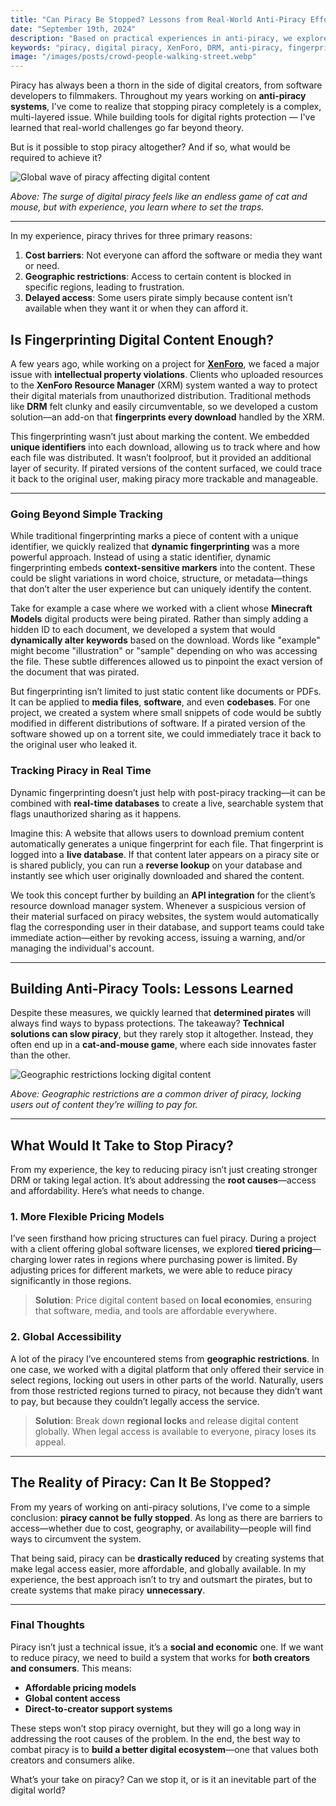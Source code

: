 ```yaml
---
title: "Can Piracy Be Stopped? Lessons from Real-World Anti-Piracy Efforts"
date: "September 19th, 2024"
description: "Based on practical experiences in anti-piracy, we explore the realistic steps and technology required to combat digital piracy."
keywords: "piracy, digital piracy, XenForo, DRM, anti-piracy, fingerprinting, intellectual property"
image: "/images/posts/crowd-people-walking-street.webp"
---
```


Piracy has always been a thorn in the side of digital creators, from software developers to filmmakers. Throughout my years working on **anti-piracy systems**, I’ve come to realize that stopping piracy completely is a complex, multi-layered issue. While building tools for digital rights protection — I&apos;ve learned that real-world challenges go far beyond theory.

But is it possible to stop piracy altogether? And if so, what would be required to achieve it?

<img
  src="/images/posts/crowd-people-walking-street.webp"
  alt="Global wave of piracy affecting digital content"
/>

_Above: The surge of digital piracy feels like an endless game of cat and mouse, but with experience, you learn where to set the traps._

---

In my experience, piracy thrives for three primary reasons:

1. **Cost barriers**: Not everyone can afford the software or media they want or need.
2. **Geographic restrictions**: Access to certain content is blocked in specific regions, leading to frustration.
3. **Delayed access**: Some users pirate simply because content isn’t available when they want it or when they can afford it.

<h2 id="fingerprinting">Is Fingerprinting Digital Content Enough?</h2>

A few years ago, while working on a project for **[XenForo](https://xenforo.com/)**, we faced a major issue with **intellectual property violations**. Clients who uploaded resources to the **XenForo Resource Manager** (XRM) system wanted a way to protect their digital materials from unauthorized distribution. Traditional methods like **DRM** felt clunky and easily circumventable, so we developed a custom solution—an add-on that **fingerprints every download** handled by the XRM.

This fingerprinting wasn’t just about marking the content. We embedded **unique identifiers** into each download, allowing us to track where and how each file was distributed. It wasn’t foolproof, but it provided an additional layer of security. If pirated versions of the content surfaced, we could trace it back to the original user, making piracy more trackable and manageable.

---

### Going Beyond Simple Tracking

While traditional fingerprinting marks a piece of content with a unique identifier, we quickly realized that **dynamic fingerprinting** was a more powerful approach. Instead of using a static identifier, dynamic fingerprinting embeds **context-sensitive markers** into the content. These could be slight variations in word choice, structure, or metadata—things that don’t alter the user experience but can uniquely identify the content.

Take for example a case where we worked with a client whose **Minecraft Models** digital products were being pirated. Rather than simply adding a hidden ID to each document, we developed a system that would **dynamically alter keywords** based on the download. Words like "example" might become "illustration" or "sample" depending on who was accessing the file. These subtle differences allowed us to pinpoint the exact version of the document that was pirated.

But fingerprinting isn’t limited to just static content like documents or PDFs. It can be applied to **media files**, **software**, and even **codebases**. For one project, we created a system where small snippets of code would be subtly modified in different distributions of software. If a pirated version of the software showed up on a torrent site, we could immediately trace it back to the original user who leaked it.

### Tracking Piracy in Real Time

Dynamic fingerprinting doesn’t just help with post-piracy tracking—it can be combined with **real-time databases** to create a live, searchable system that flags unauthorized sharing as it happens.

Imagine this: A website that allows users to download premium content automatically generates a unique fingerprint for each file. That fingerprint is logged into a **live database**. If that content later appears on a piracy site or is shared publicly, you can run a **reverse lookup** on your database and instantly see which user originally downloaded and shared the content.

We took this concept further by building an **API integration** for the client’s resource download manager system. Whenever a suspicious version of their material surfaced on piracy websites, the system would automatically flag the corresponding user in their database, and support teams could take immediate action—either by revoking access, issuing a warning, and/or managing the individual&apos;s account.

---

<h2 id="lessons-learned">Building Anti-Piracy Tools: Lessons Learned</h2>

Despite these measures, we quickly learned that **determined pirates** will always find ways to bypass protections. The takeaway? **Technical solutions can slow piracy**, but they rarely stop it altogether. Instead, they often end up in a **cat-and-mouse game**, where each side innovates faster than the other.

<img
  src="/images/posts/Locked_world_map_representing_geographic_restrictions.webp"
  alt="Geographic restrictions locking digital content"
/>

_Above: Geographic restrictions are a common driver of piracy, locking users out of content they’re willing to pay for._

---

<h2 id="what-it-takes">What Would It Take to Stop Piracy?</h2>

From my experience, the key to reducing piracy isn’t just creating stronger DRM or taking legal action. It’s about addressing the **root causes**—access and affordability. Here’s what needs to change.

### 1. More Flexible Pricing Models

I’ve seen firsthand how pricing structures can fuel piracy. During a project with a client offering global software licenses, we explored **tiered pricing**—charging lower rates in regions where purchasing power is limited. By adjusting prices for different markets, we were able to reduce piracy significantly in those regions.

> **Solution**: Price digital content based on **local economies**, ensuring that software, media, and tools are affordable everywhere.

### 2. Global Accessibility

A lot of the piracy I’ve encountered stems from **geographic restrictions**. In one case, we worked with a digital platform that only offered their service in select regions, locking out users in other parts of the world. Naturally, users from those restricted regions turned to piracy, not because they didn’t want to pay, but because they couldn’t legally access the service.

> **Solution**: Break down **regional locks** and release digital content globally. When legal access is available to everyone, piracy loses its appeal.

---

<h2 id="reality">The Reality of Piracy: Can It Be Stopped?</h2>

From my years of working on anti-piracy solutions, I’ve come to a simple conclusion: **piracy cannot be fully stopped**. As long as there are barriers to access—whether due to cost, geography, or availability—people will find ways to circumvent the system.

That being said, piracy can be **drastically reduced** by creating systems that make legal access easier, more affordable, and globally available. In my experience, the best approach isn’t to try and outsmart the pirates, but to create systems that make piracy **unnecessary**.

---

### Final Thoughts

Piracy isn’t just a technical issue, it’s a **social and economic** one. If we want to reduce piracy, we need to build a system that works for **both creators and consumers**. This means:

- **Affordable pricing models**
- **Global content access**
- **Direct-to-creator support systems**

These steps won’t stop piracy overnight, but they will go a long way in addressing the root causes of the problem. In the end, the best way to combat piracy is to **build a better digital ecosystem**—one that values both creators and consumers alike.

What’s your take on piracy? Can we stop it, or is it an inevitable part of the digital world?
